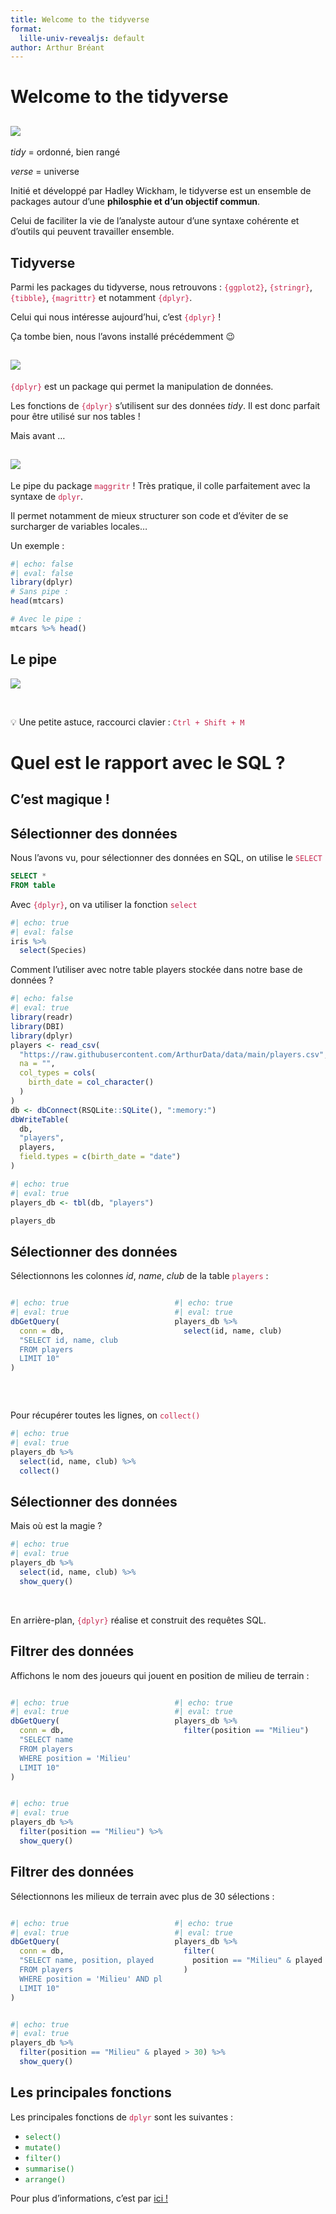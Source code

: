 ```yaml
---
title: Welcome to the tidyverse
format:
  lille-univ-revealjs: default
author: Arthur Bréant
---
```


# Welcome to the tidyverse

## ![](../www/images/tidyverse.png)

_tidy_ = ordonné, bien rangé 

_verse_ = universe

Initié et développé par Hadley Wickham, le tidyverse est un ensemble de packages autour d'une **philosphie et d'un objectif commun**. 

Celui de faciliter la vie de l'analyste autour d'une syntaxe cohérente et d'outils qui peuvent travailler ensemble.

## Tidyverse

Parmi les packages du tidyverse, nous retrouvons : <font color="#c7254e">`{ggplot2}`</font>, <font color="#c7254e">`{stringr}`</font>, <font color="#c7254e">`{tibble}`</font>, <font color="#c7254e">`{magrittr}`</font> et notamment <font color="#c7254e">`{dplyr}`</font>. 
 
Celui qui nous intéresse aujourd'hui, c'est <font color="#c7254e">`{dplyr}`</font> ! 

Ça tombe bien, nous l'avons installé précédemment 😉 

## ![](../www/images/dplyr.png)

<font color="#c7254e">`{dplyr}`</font> est un package qui permet la manipulation de données. 

Les fonctions de <font color="#c7254e">`{dplyr}`</font> s'utilisent sur des données _tidy_. Il est donc parfait pour être utilisé sur nos tables !

Mais avant ...

## ![](../www/images/pipe.png)

Le pipe du package <font color="#c7254e">`maggritr`</font> ! Très pratique, il colle parfaitement avec la syntaxe de <font color="#c7254e">`dplyr`</font>. 

Il permet notamment de mieux structurer son code et d'éviter de se surcharger de variables locales... 

Un exemple : 

```r
#| echo: false
#| eval: false
library(dplyr)
# Sans pipe :
head(mtcars)

# Avec le pipe :
mtcars %>% head()
```

## Le pipe 

![](../www/images/pipegramar.png){fig-align="center"}

\ 

💡 Une petite astuce, raccourci clavier : <font color="#c7254e">`Ctrl + Shift + M`</font>

# Quel est le rapport avec le SQL ?

## C'est magique !

## Sélectionner des données

Nous l'avons vu, pour sélectionner des données en SQL, on utilise le <font color="#c7254e">`SELECT`</font>

```sql
SELECT *
FROM table
```

Avec  <font color="#c7254e">`{dplyr}`</font>, on va utiliser la fonction <font color="#c7254e">`select`</font>

```r
#| echo: true
#| eval: false
iris %>%
  select(Species)
```

Comment l'utiliser avec notre table players stockée dans notre base de données ? 

```r
#| echo: false
#| eval: true
library(readr)
library(DBI)
library(dplyr)
players <- read_csv(
  "https://raw.githubusercontent.com/ArthurData/data/main/players.csv",
  na = "",
  col_types = cols(
    birth_date = col_character()
  )
)
db <- dbConnect(RSQLite::SQLite(), ":memory:")
dbWriteTable(
  db,
  "players",
  players,
  field.types = c(birth_date = "date")
)
```


```r
#| echo: true
#| eval: true
players_db <- tbl(db, "players")

players_db
```

## Sélectionner des données

Sélectionnons les colonnes _id_, _name_,  _club_ de la table <font color="#c7254e">`players`</font> :

::: {.columns}
::: {.column width="50%"}
::: {.fragment .fade-in-then-semi-out}
```r
#| echo: true
#| eval: true
dbGetQuery(
  conn = db, 
  "SELECT id, name, club 
  FROM players
  LIMIT 10"
)
```
:::
:::

::: {.column width="50%"}
::: {.fragment .fade-in-then-semi-out}
```r
#| echo: true
#| eval: true
players_db %>%
  select(id, name, club)
```
:::
:::
:::

\ 


::: {.fragment .fade-in-then-semi-out}

Pour récupérer toutes les lignes, on <font color="#c7254e">`collect()`</font>
```r
#| echo: true
#| eval: true
players_db %>%
  select(id, name, club) %>%
  collect()
```
:::

## Sélectionner des données

Mais où est la magie ?

::: {.fragment .fade-in}
```r
#| echo: true
#| eval: true
players_db %>%
  select(id, name, club) %>%
  show_query()
```

\ 

En arrière-plan, <font color="#c7254e">`{dplyr}`</font> réalise et construit des requêtes SQL.
:::

## Filtrer des données

Affichons le nom des joueurs qui jouent en position de milieu de terrain :

::: {.columns}
::: {.column width="50%"}
::: {.fragment .fade-in-then-semi-out}
```r
#| echo: true
#| eval: true
dbGetQuery(
  conn = db, 
  "SELECT name 
  FROM players 
  WHERE position = 'Milieu'
  LIMIT 10"
)
```
:::
:::

::: {.column width="50%"}
::: {.fragment .fade-in-then-semi-out}
```r
#| echo: true
#| eval: true
players_db %>%
  filter(position == "Milieu")
```
:::
:::
:::


::: {.fragment .fade-in}

```r
#| echo: true
#| eval: true
players_db %>%
  filter(position == "Milieu") %>%
  show_query()
```
:::

## Filtrer des données

Sélectionnons les milieux de terrain avec plus de 30 sélections :

::: {.columns}
::: {.column width="50%"}
::: {.fragment .fade-in-then-semi-out}
```r
#| echo: true
#| eval: true
dbGetQuery(
  conn = db, 
  "SELECT name, position, played
  FROM players 
  WHERE position = 'Milieu' AND played > 30
  LIMIT 10"
)
```
:::
:::

::: {.column width="50%"}
::: {.fragment .fade-in-then-semi-out}
```r
#| echo: true
#| eval: true
players_db %>%
  filter(
    position == "Milieu" & played > 30
  )
```
:::
:::
:::


::: {.fragment .fade-in}

```r
#| echo: true
#| eval: true
players_db %>%
  filter(position == "Milieu" & played > 30) %>%
  show_query()
```
:::

## Les principales fonctions

Les principales fonctions de <font color="#c7254e">`dplyr`</font> sont les suivantes :

- <font color="#188630">`select()`</font>
- <font color="#188630">`mutate()`</font>
- <font color="#188630">`filter()`</font>
- <font color="#188630">`summarise()`</font>
- <font color="#188630">`arrange()`</font>

Pour plus d'informations, c'est par [ici !](https://dplyr.tidyverse.org/index.html)
